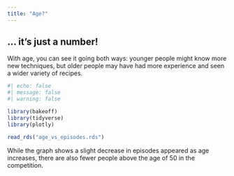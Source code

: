 ```yaml
---
title: "Age?"
---
```


## ... it's just a number!

With age, you can see it going both ways: younger people might know more new techniques, but older people may have had more experience and seen a wider variety of recipes.

```r
#| echo: false
#| message: false
#| warning: false

library(bakeoff)
library(tidyverse)
library(plotly)

read_rds("age_vs_episodes.rds")
```

While the graph shows a slight decrease in episodes appeared as age increases, there are also fewer people above the age of 50 in the competition.

